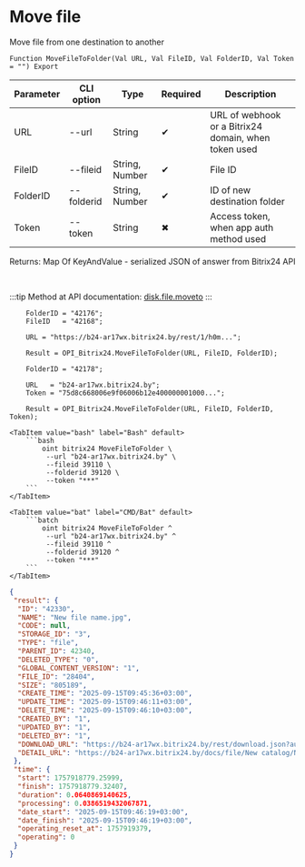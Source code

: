 ﻿---
sidebar_position: 9
description: Move file and other functions to work with Bitrix24 in the Open Integration Package, a free open-source integration library for 1C:Enterprise 8, OneScript and CLI
keywords: [1C, 1С, 1С:Enterprise, 1С:Enterprise 8.3, API, Integration, Services, Exchange, OneScript, CLI, Bitrix24]
---


# Move file
 Move file from one destination to another



`Function MoveFileToFolder(Val URL, Val FileID, Val FolderID, Val Token = "") Export`

  | Parameter | CLI option | Type | Required | Description |
  |-|-|-|-|-|
  | URL | --url | String | &#x2714; | URL of webhook or a Bitrix24 domain, when token used |
  | FileID | --fileid | String, Number | &#x2714; | File ID |
  | FolderID | --folderid | String, Number | &#x2714; | ID of new destination folder |
  | Token | --token | String | &#x2716; | Access token, when app auth method used |

  
  Returns:  Map Of KeyAndValue - serialized JSON of answer from Bitrix24 API

<br/>

:::tip
Method at API documentation: [disk.file.moveto](https://dev.1c-bitrix.ru/rest_help/disk/file/disk_file_moveto.php)
:::
<br/>



```bsl title="1C:Enterprise/OneScript code example"
    FolderID = "42176";
    FileID   = "42168";

    URL = "https://b24-ar17wx.bitrix24.by/rest/1/h0m...";

    Result = OPI_Bitrix24.MoveFileToFolder(URL, FileID, FolderID);

    FolderID = "42178";

    URL   = "b24-ar17wx.bitrix24.by";
    Token = "75d8c668006e9f06006b12e400000001000...";

    Result = OPI_Bitrix24.MoveFileToFolder(URL, FileID, FolderID, Token);
```
 

 <Tabs>
  
    <TabItem value="bash" label="Bash" default>
        ```bash
            oint bitrix24 MoveFileToFolder \
             --url "b24-ar17wx.bitrix24.by" \
             --fileid 39110 \
             --folderid 39120 \
             --token "***"
        ```
    </TabItem>
  
    <TabItem value="bat" label="CMD/Bat" default>
        ```batch
            oint bitrix24 MoveFileToFolder ^
             --url "b24-ar17wx.bitrix24.by" ^
             --fileid 39110 ^
             --folderid 39120 ^
             --token "***"
        ```
    </TabItem>
</Tabs>


```json title="Result"
{
 "result": {
  "ID": "42330",
  "NAME": "New file name.jpg",
  "CODE": null,
  "STORAGE_ID": "3",
  "TYPE": "file",
  "PARENT_ID": 42340,
  "DELETED_TYPE": "0",
  "GLOBAL_CONTENT_VERSION": "1",
  "FILE_ID": "28404",
  "SIZE": "805189",
  "CREATE_TIME": "2025-09-15T09:45:36+03:00",
  "UPDATE_TIME": "2025-09-15T09:46:11+03:00",
  "DELETE_TIME": "2025-09-15T09:46:10+03:00",
  "CREATED_BY": "1",
  "UPDATED_BY": "1",
  "DELETED_BY": "1",
  "DOWNLOAD_URL": "https://b24-ar17wx.bitrix24.by/rest/download.json?auth=b8c3c768006e9f06006b12e4000000010000077ef10e1d2738b7b2b7d4c5a8cb98228c&token=disk%7CaWQ9NDIzMzAmXz0xcU5zWDZNVWREUHR1a3dLNVdmaGJCUm5mcVhvVjZFNg%3D%3D%7CImRvd25sb2FkfGRpc2t8YVdROU5ESXpNekFtWHoweGNVNXpXRFpOVldSRVVIUjFhM2RMTlZkbWFHSkNVbTVtY1ZodlZqWkZOZz09fGI4YzNjNzY4MDA2ZTlmMDYwMDZiMTJlNDAwMDAwMDAxMDAwMDA3N2VmMTBlMWQyNzM4YjdiMmI3ZDRjNWE4Y2I5ODIyOGMi.huycruiYkHCWU4mtfUW4S3Tua8BubkazCkFm7wAmL%2F4%3D",
  "DETAIL_URL": "https://b24-ar17wx.bitrix24.by/docs/file/New catalog/New subfolder/New file name.jpg"
 },
 "time": {
  "start": 1757918779.25999,
  "finish": 1757918779.32407,
  "duration": 0.0640869140625,
  "processing": 0.0386519432067871,
  "date_start": "2025-09-15T09:46:19+03:00",
  "date_finish": "2025-09-15T09:46:19+03:00",
  "operating_reset_at": 1757919379,
  "operating": 0
 }
}
```
